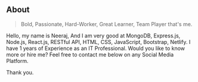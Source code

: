 ## About

> Bold, Passionate, Hard-Worker, Great Learner, Team Player that's me.

Hello, my name is Neeraj, And I am very good at MongoDB, Express.js, Node.js, React.js, RESTful API, HTML, CSS, JavaScript, Bootstrap, Netlify. I have 1 years of Experience as an IT Professional. Would you like to know more or hire me? Feel free to contact me below on any Social Media Platform.

Thank you.
